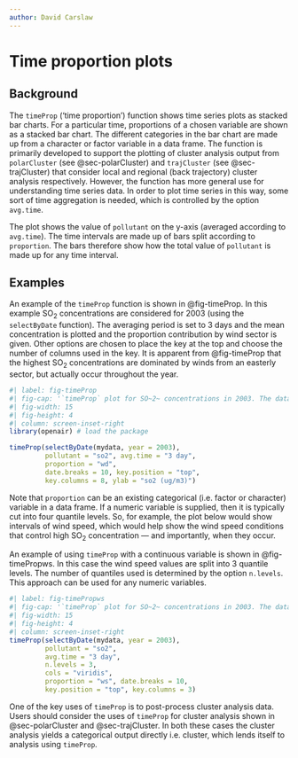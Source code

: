 ```yaml
---
author: David Carslaw
---
```


# Time proportion plots {#sec-timeProp}

## Background {#sec-timePropBack}

The `timeProp` ('time proportion') function shows time series plots as stacked bar charts. For a particular time, proportions of a chosen variable are shown as a stacked bar chart. The different categories in the bar chart are made up from a character or factor variable in a data frame. The function is primarily developed to support the plotting of cluster analysis output from `polarCluster` (see @sec-polarCluster) and `trajCluster` (see @sec-trajCluster) that consider local and regional (back trajectory) cluster analysis respectively. However, the function has more general use for understanding time series data. In order to plot time series in this way, some sort of time aggregation is needed, which is controlled by the option `avg.time`.

The plot shows the value of `pollutant` on the y-axis (averaged according to `avg.time`). The time intervals are made up of bars split according to `proportion`. The bars therefore show how the total value of `pollutant` is made up for any time interval.

## Examples {#sec-timePropEx}

An example of the `timeProp` function is shown in @fig-timeProp. In this example SO~2~ concentrations are considered for 2003 (using the `selectByDate` function). The averaging period is set to 3 days and the mean concentration is plotted and the proportion contribution by wind sector is given. Other options are chosen to place the key at the top and choose the number of columns used in the key. It is apparent from @fig-timeProp that the highest SO~2~ concentrations are dominated by winds from an easterly sector, but actually occur throughout the year.

```r
#| label: fig-timeProp
#| fig-cap: '`timeProp` plot for SO~2~ concentrations in 2003. The data are categorised into 8 wind sectors for 3-day averages.'
#| fig-width: 15
#| fig-height: 4
#| column: screen-inset-right
library(openair) # load the package

timeProp(selectByDate(mydata, year = 2003),
         pollutant = "so2", avg.time = "3 day",
         proportion = "wd", 
         date.breaks = 10, key.position = "top",
         key.columns = 8, ylab = "so2 (ug/m3)")
```

Note that `proportion` can be an existing categorical (i.e. factor or character) variable in a data frame. If a numeric variable is supplied, then it is typically cut into four quantile levels. So, for example, the plot below would show intervals of wind speed, which would help show the wind speed conditions that control high SO~2~ concentration --- and importantly, when they occur.

An example of using `timeProp` with a continuous variable is shown in @fig-timePropws. In this case the wind speed values are split into 3 quantile levels. The number of quantiles used is determined by the option `n.levels`. This approach can be used for any numeric variables.

```r
#| label: fig-timePropws
#| fig-cap: '`timeProp` plot for SO~2~ concentrations in 2003. The data are categorised into 4 wind speed categories for 3-day averages.'
#| fig-width: 15
#| fig-height: 4
#| column: screen-inset-right
timeProp(selectByDate(mydata, year = 2003),
         pollutant = "so2",
         avg.time = "3 day",
         n.levels = 3,
         cols = "viridis",
         proportion = "ws", date.breaks = 10,
         key.position = "top", key.columns = 3)
```

One of the key uses of `timeProp` is to post-process cluster analysis data. Users should consider the uses of `timeProp` for cluster analysis shown in @sec-polarCluster and @sec-trajCluster. In both these cases the cluster analysis yields a categorical output directly i.e. cluster, which lends itself to analysis using `timeProp`.
